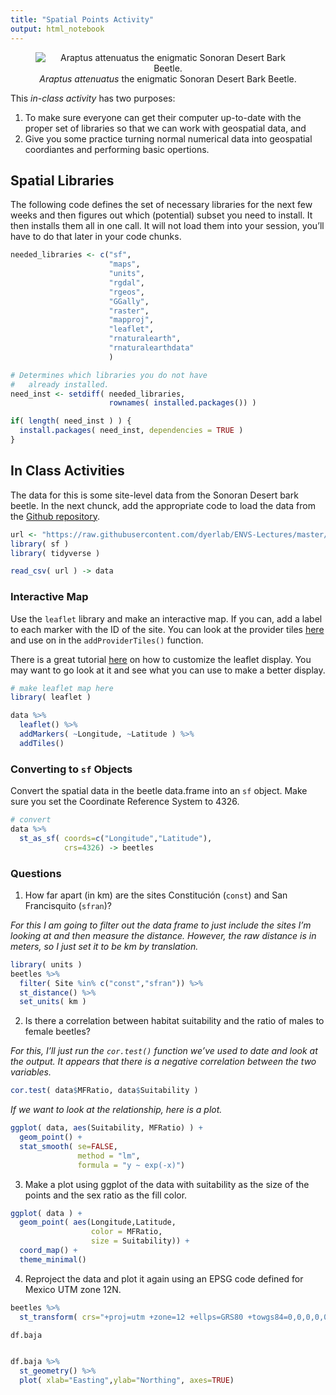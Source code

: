 ```yaml
---
title: "Spatial Points Activity"
output: html_notebook
---
```


<center>
![*Araptus attenuatus* the enigmatic Sonoran Desert Bark Beetle.](https://live.staticflickr.com/65535/50441339417_74e04216fa_w_d.jpg)
</center>


This *in-class activity* has two purposes:

1. To make sure everyone can get their computer up-to-date with the proper set of libraries so that we can work with geospatial data, and
2. Give you some practice turning normal numerical data into geospatial coordiantes and performing basic opertions.

## Spatial Libraries

The following code defines the set of necessary libraries for the next few weeks and then figures out which (potential) subset you need to install. It then installs them all in one call.  It will not load them into your session, you'll have to do that later in your code chunks.

```r
needed_libraries <- c("sf",
                      "maps",
                      "units",
                      "rgdal",
                      "rgeos",
                      "GGally",
                      "raster",
                      "mapproj",
                      "leaflet",
                      "rnaturalearth",
                      "rnaturalearthdata"
                      )

# Determines which libraries you do not have
#   already installed.
need_inst <- setdiff( needed_libraries, 
                      rownames( installed.packages()) )

if( length( need_inst ) ) {
  install.packages( need_inst, dependencies = TRUE )
}
```



## In Class Activities


The data for this is some site-level data from the Sonoran Desert bark beetle.  In the next chunck, add the appropriate code to load the data from the [Github repository](https://github.com/dyerlab/ENVS-Lectures).  

```r
url <- "https://raw.githubusercontent.com/dyerlab/ENVS-Lectures/master/data/Araptus_Disperal_Bias.csv"
library( sf )
library( tidyverse )

read_csv( url ) -> data


```



### Interactive Map

Use the `leaflet` library and make an interactive map.  If you can, add a label to each marker with the ID of the site.  You can look at the provider tiles [here](https://leaflet-extras.github.io/leaflet-providers/preview/) and use on in the `addProviderTiles()` function. 

There is a great tutorial [here](https://rstudio.github.io/leaflet/map_widget.html) on how to customize the leaflet display.  You may want to go look at it and see what you can use to make a better display.

```r
# make leaflet map here
library( leaflet )

data %>%
  leaflet() %>%
  addMarkers( ~Longitude, ~Latitude ) %>%
  addTiles() 
```




### Converting to `sf` Objects

Convert the spatial data in the beetle data.frame into an `sf` object.  Make sure you set the Coordinate Reference System to $4326$.


```r
# convert 
data %>%  
  st_as_sf( coords=c("Longitude","Latitude"), 
            crs=4326) -> beetles
```


### Questions

1. How far apart (in km) are the sites Constitución (`const`) and San Francisquito (`sfran`)?  


*For this I am going to filter out the data frame to just include the sites I'm looking at and then measure the distance.  However, the raw distance is in meters, so I just set it to be km by translation.*

```r
library( units )
beetles %>%
  filter( Site %in% c("const","sfran")) %>%
  st_distance() %>%
  set_units( km )
```

2. Is there a correlation between habitat suitability and the ratio of males to female beetles?  

*For this, I'll just run the `cor.test()` function we've used to date and look at the output.  It appears that there is a negative correlation between the two variables.*


```r
cor.test( data$MFRatio, data$Suitability )
```

*If we want to look at the relationship, here is a plot.*

```r
ggplot( data, aes(Suitability, MFRatio) ) + 
  geom_point() + 
  stat_smooth( se=FALSE, 
               method = "lm",
               formula = "y ~ exp(-x)")
```

3. Make a plot using ggplot of the data with suitability as the size of the points and the sex ratio as the fill color.

```r
ggplot( data ) + 
  geom_point( aes(Longitude,Latitude,
                  color = MFRatio,
                  size = Suitability)) + 
  coord_map() + 
  theme_minimal()
```


4. Reproject the data and plot it again using an EPSG code defined for Mexico UTM zone 12N.

```r
beetles %>%
  st_transform( crs="+proj=utm +zone=12 +ellps=GRS80 +towgs84=0,0,0,0,0,0,0 +units=m +no_defs" ) -> df.baja

df.baja


df.baja %>%
  st_geometry() %>%
  plot( xlab="Easting",ylab="Northing", axes=TRUE)
```













